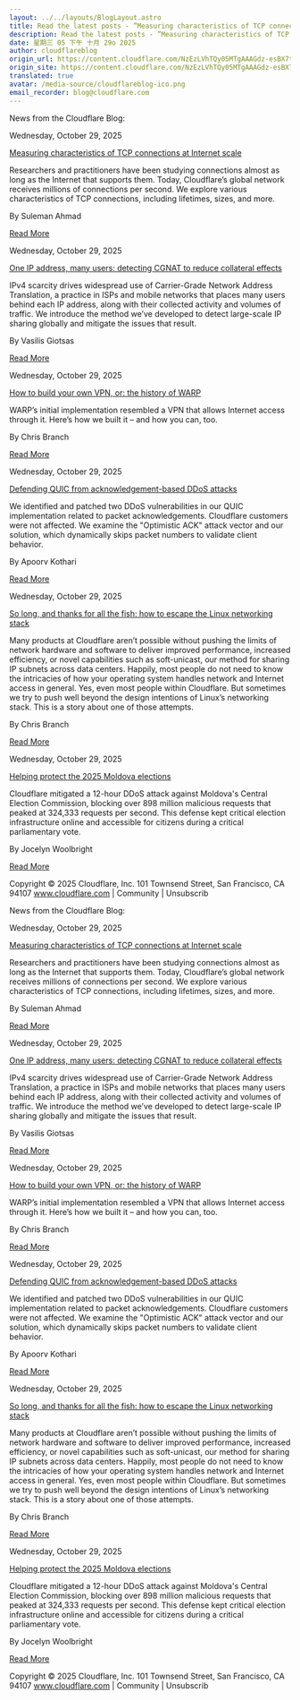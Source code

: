 ```yaml
---
layout: ../../layouts/BlogLayout.astro
title: Read the latest posts - ”Measuring characteristics of TCP connections at Internet scale”
description: Read the latest posts - ”Measuring characteristics of TCP connections at Internet scale”
date: 星期三 05 下午 十月 29o 2025
author: cloudflareblog
origin_url: https://content.cloudflare.com/NzEzLVhTQy05MTgAAAGdz-esBX7tsVTGoZcHiSlAAS49RhyxIQP7yQ-ecwwkClgemQ07uVYP7N4o7zpBIPMJciCt3y0=
origin_site: https://content.cloudflare.com/NzEzLVhTQy05MTgAAAGdz-esBX7tsVTGoZcHiSlAAS49RhyxIQP7yQ-ecwwkClgemQ07uVYP7N4o7zpBIPMJciCt3y0=
translated: true
avatar: /media-source/cloudflareblog-ico.png
email_recorder: blog@cloudflare.com
---
```



<Reference client:only="react" title="Read the latest posts - ”Measuring characteristics of TCP connections at Internet scale”" url="https://content.cloudflare.com/NzEzLVhTQy05MTgAAAGdz-esBX7tsVTGoZcHiSlAAS49RhyxIQP7yQ-ecwwkClgemQ07uVYP7N4o7zpBIPMJciCt3y0=" />

<Detail client:only="react">
	News from the Cloudflare Blog:

Wednesday, October 29, 2025

[Measuring characteristics of TCP connections at Internet scale](https://content.cloudflare.com/NzEzLVhTQy05MTgAAAGdz-esBX7tsVTGoZcHiSlAAS49RhyxIQP7yQ-ecwwkClgemQ07uVYP7N4o7zpBIPMJciCt3y0=)

Researchers and practitioners have been studying connections almost as long as the Internet that supports them. Today, Cloudflare’s global network receives millions of connections per second. We explore various characteristics of TCP connections, including lifetimes, sizes, and more.

By Suleman Ahmad

[Read More](https://content.cloudflare.com/NzEzLVhTQy05MTgAAAGdz-esBX7tsVTGoZcHiSlAAS49RhyxIQP7yQ-ecwwkClgemQ07uVYP7N4o7zpBIPMJciCt3y0=)

Wednesday, October 29, 2025

[One IP address, many users: detecting CGNAT to reduce collateral effects](https://content.cloudflare.com/NzEzLVhTQy05MTgAAAGdz-esBbVCK4r0AN399zpZPHX2o80osg5-LmhJMq3xvdx6v4Sz3oiSftzuiK69OsFrlhVfOMk=)

IPv4 scarcity drives widespread use of Carrier-Grade Network Address Translation, a practice in ISPs and mobile networks that places many users behind each IP address, along with their collected activity and volumes of traffic. We introduce the method we’ve developed to detect large-scale IP sharing globally and mitigate the issues that result.

By Vasilis Giotsas

[Read More](https://content.cloudflare.com/NzEzLVhTQy05MTgAAAGdz-esBbVCK4r0AN399zpZPHX2o80osg5-LmhJMq3xvdx6v4Sz3oiSftzuiK69OsFrlhVfOMk=)

Wednesday, October 29, 2025

[How to build your own VPN, or: the history of WARP](https://content.cloudflare.com/NzEzLVhTQy05MTgAAAGdz-esBXQMPu9HNfD_ink8Vt9FsL9j5AkSMIth0j_qEZYBd4IZPa4LKGDYNLNJx5o1RCUSirU=)

WARP’s initial implementation resembled a VPN that allows Internet access through it. Here’s how we built it – and how you can, too.

By Chris Branch

[Read More](https://content.cloudflare.com/NzEzLVhTQy05MTgAAAGdz-esBXQMPu9HNfD_ink8Vt9FsL9j5AkSMIth0j_qEZYBd4IZPa4LKGDYNLNJx5o1RCUSirU=)

Wednesday, October 29, 2025

[Defending QUIC from acknowledgement-based DDoS attacks](https://content.cloudflare.com/NzEzLVhTQy05MTgAAAGdz-esBfI4XFIttfORnD__GVjOzcm7TLyxByxn3arGvM5TOtEjc1wg14cmt9_t8FgjTiJ7yfo=)

We identified and patched two DDoS vulnerabilities in our QUIC implementation related to packet acknowledgements. Cloudflare customers were not affected. We examine the "Optimistic ACK" attack vector and our solution, which dynamically skips packet numbers to validate client behavior. 

By Apoorv Kothari

[Read More](https://content.cloudflare.com/NzEzLVhTQy05MTgAAAGdz-esBfI4XFIttfORnD__GVjOzcm7TLyxByxn3arGvM5TOtEjc1wg14cmt9_t8FgjTiJ7yfo=)

Wednesday, October 29, 2025

[So long, and thanks for all the fish: how to escape the Linux networking stack](https://content.cloudflare.com/NzEzLVhTQy05MTgAAAGdz-esBVm7k3oiMP_v0dBF4sjlr1jvfJwE6940ZA5My2BX5dVE5Ctau_W3OPm6MqqjG4dBtGw=)

Many products at Cloudflare aren’t possible without pushing the limits of network hardware and software to deliver improved performance, increased efficiency, or novel capabilities such as soft-unicast, our method for sharing IP subnets across data centers. Happily, most people do not need to know the intricacies of how your operating system handles network and Internet access in general. Yes, even most people within Cloudflare. But sometimes we try to push well beyond the design intentions of Linux’s networking stack. This is a story about one of those attempts.

By Chris Branch

[Read More](https://content.cloudflare.com/NzEzLVhTQy05MTgAAAGdz-esBVm7k3oiMP_v0dBF4sjlr1jvfJwE6940ZA5My2BX5dVE5Ctau_W3OPm6MqqjG4dBtGw=)

Wednesday, October 29, 2025

[Helping protect the 2025 Moldova elections](https://content.cloudflare.com/NzEzLVhTQy05MTgAAAGdz-esBZggLtK25u0iORF8hQr-3Aq9SYUuyl5ev0HJUrvjqwneCt3MR9P7AEPDGuvX1C33Zlg=)

Cloudflare mitigated a 12-hour DDoS attack against Moldova's Central Election Commission, blocking over 898 million malicious requests that peaked at 324,333 requests per second. This defense kept critical election infrastructure online and accessible for citizens during a critical parliamentary vote.

By Jocelyn Woolbright

[Read More](https://content.cloudflare.com/NzEzLVhTQy05MTgAAAGdz-esBZggLtK25u0iORF8hQr-3Aq9SYUuyl5ev0HJUrvjqwneCt3MR9P7AEPDGuvX1C33Zlg=)

Copyright © 2025 Cloudflare, Inc. 101 Townsend Street, San Francisco, CA 94107 www.cloudflare.com | Community | Unsubscrib
</Detail>

News from the Cloudflare Blog:

Wednesday, October 29, 2025

[Measuring characteristics of TCP connections at Internet scale](https://content.cloudflare.com/NzEzLVhTQy05MTgAAAGdz-esBX7tsVTGoZcHiSlAAS49RhyxIQP7yQ-ecwwkClgemQ07uVYP7N4o7zpBIPMJciCt3y0=)

Researchers and practitioners have been studying connections almost as long as the Internet that supports them. Today, Cloudflare’s global network receives millions of connections per second. We explore various characteristics of TCP connections, including lifetimes, sizes, and more.

By Suleman Ahmad

[Read More](https://content.cloudflare.com/NzEzLVhTQy05MTgAAAGdz-esBX7tsVTGoZcHiSlAAS49RhyxIQP7yQ-ecwwkClgemQ07uVYP7N4o7zpBIPMJciCt3y0=)

Wednesday, October 29, 2025

[One IP address, many users: detecting CGNAT to reduce collateral effects](https://content.cloudflare.com/NzEzLVhTQy05MTgAAAGdz-esBbVCK4r0AN399zpZPHX2o80osg5-LmhJMq3xvdx6v4Sz3oiSftzuiK69OsFrlhVfOMk=)

IPv4 scarcity drives widespread use of Carrier-Grade Network Address Translation, a practice in ISPs and mobile networks that places many users behind each IP address, along with their collected activity and volumes of traffic. We introduce the method we’ve developed to detect large-scale IP sharing globally and mitigate the issues that result.

By Vasilis Giotsas

[Read More](https://content.cloudflare.com/NzEzLVhTQy05MTgAAAGdz-esBbVCK4r0AN399zpZPHX2o80osg5-LmhJMq3xvdx6v4Sz3oiSftzuiK69OsFrlhVfOMk=)

Wednesday, October 29, 2025

[How to build your own VPN, or: the history of WARP](https://content.cloudflare.com/NzEzLVhTQy05MTgAAAGdz-esBXQMPu9HNfD_ink8Vt9FsL9j5AkSMIth0j_qEZYBd4IZPa4LKGDYNLNJx5o1RCUSirU=)

WARP’s initial implementation resembled a VPN that allows Internet access through it. Here’s how we built it – and how you can, too.

By Chris Branch

[Read More](https://content.cloudflare.com/NzEzLVhTQy05MTgAAAGdz-esBXQMPu9HNfD_ink8Vt9FsL9j5AkSMIth0j_qEZYBd4IZPa4LKGDYNLNJx5o1RCUSirU=)

Wednesday, October 29, 2025

[Defending QUIC from acknowledgement-based DDoS attacks](https://content.cloudflare.com/NzEzLVhTQy05MTgAAAGdz-esBfI4XFIttfORnD__GVjOzcm7TLyxByxn3arGvM5TOtEjc1wg14cmt9_t8FgjTiJ7yfo=)

We identified and patched two DDoS vulnerabilities in our QUIC implementation related to packet acknowledgements. Cloudflare customers were not affected. We examine the "Optimistic ACK" attack vector and our solution, which dynamically skips packet numbers to validate client behavior. 

By Apoorv Kothari

[Read More](https://content.cloudflare.com/NzEzLVhTQy05MTgAAAGdz-esBfI4XFIttfORnD__GVjOzcm7TLyxByxn3arGvM5TOtEjc1wg14cmt9_t8FgjTiJ7yfo=)

Wednesday, October 29, 2025

[So long, and thanks for all the fish: how to escape the Linux networking stack](https://content.cloudflare.com/NzEzLVhTQy05MTgAAAGdz-esBVm7k3oiMP_v0dBF4sjlr1jvfJwE6940ZA5My2BX5dVE5Ctau_W3OPm6MqqjG4dBtGw=)

Many products at Cloudflare aren’t possible without pushing the limits of network hardware and software to deliver improved performance, increased efficiency, or novel capabilities such as soft-unicast, our method for sharing IP subnets across data centers. Happily, most people do not need to know the intricacies of how your operating system handles network and Internet access in general. Yes, even most people within Cloudflare. But sometimes we try to push well beyond the design intentions of Linux’s networking stack. This is a story about one of those attempts.

By Chris Branch

[Read More](https://content.cloudflare.com/NzEzLVhTQy05MTgAAAGdz-esBVm7k3oiMP_v0dBF4sjlr1jvfJwE6940ZA5My2BX5dVE5Ctau_W3OPm6MqqjG4dBtGw=)

Wednesday, October 29, 2025

[Helping protect the 2025 Moldova elections](https://content.cloudflare.com/NzEzLVhTQy05MTgAAAGdz-esBZggLtK25u0iORF8hQr-3Aq9SYUuyl5ev0HJUrvjqwneCt3MR9P7AEPDGuvX1C33Zlg=)

Cloudflare mitigated a 12-hour DDoS attack against Moldova's Central Election Commission, blocking over 898 million malicious requests that peaked at 324,333 requests per second. This defense kept critical election infrastructure online and accessible for citizens during a critical parliamentary vote.

By Jocelyn Woolbright

[Read More](https://content.cloudflare.com/NzEzLVhTQy05MTgAAAGdz-esBZggLtK25u0iORF8hQr-3Aq9SYUuyl5ev0HJUrvjqwneCt3MR9P7AEPDGuvX1C33Zlg=)

Copyright © 2025 Cloudflare, Inc. 101 Townsend Street, San Francisco, CA 94107 www.cloudflare.com | Community | Unsubscrib


